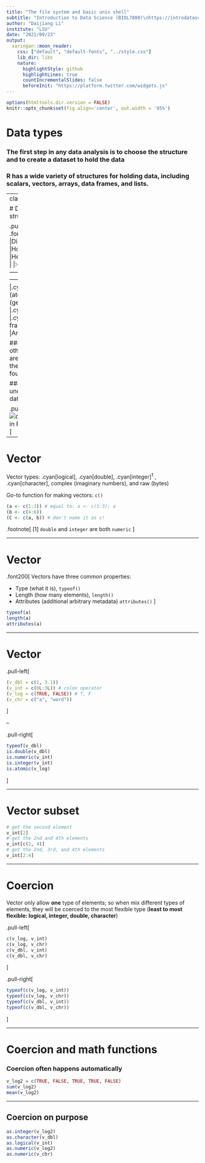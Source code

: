 ```yaml
---
title: "The file system and basic unix shell"
subtitle: "Introduction to Data Science (BIOL7800)\nhttps://introdatasci.dlilab.com/"
author: "Daijiang Li"
institute: "LSU"
date: "2021/09/23"
output:
  xaringan::moon_reader:
    css: ["default", "default-fonts", "../style.css"]
    lib_dir: libs
    nature:
      highlightStyle: github
      highlightLines: true
      countIncrementalSlides: false
      beforeInit: "https://platform.twitter.com/widgets.js"
---
```


```r
options(htmltools.dir.version = FALSE)
knitr::opts_chunk$set(fig.align='center', out.width = '95%')
```

# Data types

### The first step in any data analysis is to choose the structure and to create a dataset to hold the data

### R has a wide variety of structures for holding data, including scalars, vectors, arrays, data frames, and lists.


---
class:  middle

# Data structures

.pull-left[
.font160[
|Dimensions |Homogeneous           |Heterogeneous   |
|:----------|:---------------------|:---------------|
|1d         |.cyan[Vector (atomic)] |List (generic)  |
|2d         |.cyan[Matrix] |.cyan[Data frame] |
|nd         |Array                 |NA              |
]

#### Almost all other objects are build upon these foundations.

#### `str()` to understand data structure
]

.pull-right[
![data structure in R](figs/data_structure.png)
]

---

# Vector

Vector types: .cyan[logical], .cyan[double], .cyan[integer]<sup>1</sup> , .cyan[character],  complex (imaginary numbers), and raw (bytes)

Go-to function for making vectors: `c()`

```r
(a <- c(1:3)) # equal to: a <- c(1:3); a
(b <- c(4:6))
(C <- c(a, b)) # don't name it as c!
```

.footnote[
[1] `double` and `integer` are both `numeric` 
]

---

# Vector

.font200[
Vectors have three common properties:

- Type (what it is), `typeof()`
- Length (how many elements), `length()`
- Attributes (additional arbitrary metadata) `attributes()`
]

```r
typeof(a)
length(a)
attributes(a)
```

---

# Vector

.pull-left[
```r
(v_dbl = c(1, 3.1))
(v_int = c(0L:3L)) # colon operator
(v_log = c(TRUE, FALSE)) # T, F
(v_chr = c("a", "word"))
```
]

--

.pull-right[
```r
typeof(v_dbl)
is.double(v_dbl)
is.numeric(v_int)
is.integer(v_int)
is.atomic(v_log)
```
]

---

# Vector subset

```r
# get the second element 
v_int[2]
# get the 2nd and 4th elements
v_int[c(2, 4)]
# get the 2nd, 3rd, and 4th elements
v_int[2:4]
```

---

# Coercion

Vector only allow **one** type of elements; so when mix different types of elements, they will be coerced to the most flexible type (**least to most flexible: logical, integer, double, character**)

.pull-left[
```r
c(v_log, v_int)
c(v_log, v_chr)
c(v_dbl, v_int)
c(v_dbl, v_chr)
```
]

.pull-right[
```r
typeof(c(v_log, v_int))
typeof(c(v_log, v_chr))
typeof(c(v_dbl, v_int))
typeof(c(v_dbl, v_chr))
```
]

---

# Coercion and math functions

### Coercion often happens automatically

```r
v_log2 = c(TRUE, FALSE, TRUE, TRUE, FALSE)
sum(v_log2)
mean(v_log2)
```


---

## Coercion on purpose

```r
as.integer(v_log2)
as.character(v_dbl)
as.logical(v_int)
as.numeric(v_log2)
as.numeric(v_chr)
```




